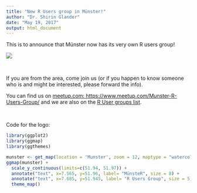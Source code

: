 ```yaml
---
title: "New R Users group in Münster!"
author: "Dr. Shirin Glander"
date: "May 19, 2017"
output: html_document
---
```


This is to announce that Münster now has its very own R users group!

![](map.png)

<br>

If you are from the area, come join us (or if you happen to know someone who is and might be interested, please forward the info).

You can find us on [meetup.com: https://www.meetup.com/Munster-R-Users-Group/](https://www.meetup.com/Munster-R-Users-Group/) and we are also on the [R User groups list](https://jumpingrivers.github.io/meetingsR/r-user-groups.html).

<br>

Code for the logo:

```r
library(ggplot2)
library(ggmap)
library(ggthemes)

munster <- get_map(location = 'Munster', zoom = 12, maptype = "watercolor")
ggmap(munster) +
  scale_y_continuous(limits=c(51.94, 51.97)) +
  annotate("text", x=7.565, y=51.96, label= "MünsteR", size = 8) +
  annotate("text", x=7.685, y=51.945, label= "R Users Group", size = 5) +
  theme_map()
```
